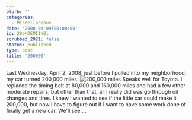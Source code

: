 ```yaml
---
blurb: ''
categories:
  - Miscellaneous
date: '2008-04-09T00:00:00'
id: 20eMJEMIINBl
scrubbed_2021: false
status: published
type: post
title: '200000'
---
```


Last Wednesday, April 2, 2008, just before I pulled into my
neighborhood, my car turned 200,000 miles.
![200,000 miles](http://www.alanwsmith.com/blog/wp-content/uploads/20080402-snaps-0039.jpg)
Speaks well for Toyota. I replaced the timing belt at 80,000 and
160,000 miles and had a few other moderate repairs, but other than
that, all I really did was go through oil changes and tires. I knew
I wanted to see if the little car could make it 200,000, but now I
have to figure out if I want to have some work done of finally get
a new car. We'll see....
